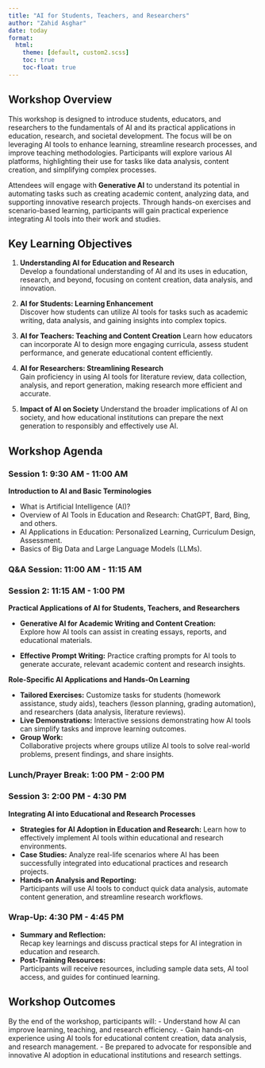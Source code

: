 ---
title: "AI for Students, Teachers, and Researchers"
author: "Zahid Asghar"
date: today
format: 
  html:
    theme: [default, custom2.scss]
    toc: true
    toc-float: true
---

## Workshop Overview

This workshop is designed to introduce students, educators, and researchers to the fundamentals of AI and its practical applications in education, research, and societal development. [The focus will be on leveraging AI tools to enhance learning, streamline research processes, and improve teaching methodologies. Participants will explore various AI platforms, highlighting their use for tasks like data analysis, content creation, and simplifying complex processes.]{.yellow}

Attendees will engage with [**Generative AI**]{.yellow} to understand its potential in automating tasks such as creating academic content, analyzing data, and supporting innovative research projects. [Through hands-on exercises and scenario-based learning, participants will gain practical experience integrating AI tools into their work and studies.]{.yellow}

## [Key Learning Objectives]{.yellow}


1. [**Understanding AI for Education and Research**]{.yellow}  
   Develop a foundational understanding of AI and its uses in education, research, and beyond, focusing on content creation, data analysis, and innovation.

2. [**AI for Students: Learning Enhancement**]{.yellow}  
   Discover how students can utilize AI tools for tasks such as academic writing, data analysis, and gaining insights into complex topics.

3. [**AI for Teachers: Teaching and Content Creation**  ]{.yellow}
   Learn how educators can incorporate AI to design more engaging curricula, assess student performance, and generate educational content efficiently.

4. [**AI for Researchers: Streamlining Research**]{.yellow}  
   Gain proficiency in using AI tools for literature review, data collection, analysis, and report generation, making research more efficient and accurate.

5. [**Impact of AI on Society** ]{.yellow} 
   Understand the broader implications of AI on society, and how educational institutions can prepare the next generation to responsibly and effectively use AI.

## [Workshop Agenda]{.yellow}

### Session 1: 9:30 AM - 11:00 AM
**Introduction to AI and Basic Terminologies**

- What is Artificial Intelligence (AI)?
- Overview of AI Tools in Education and Research: ChatGPT, Bard, Bing, and others.
- AI Applications in Education: Personalized Learning, Curriculum Design, Assessment.
- Basics of Big Data and Large Language Models (LLMs).

### Q&A Session: 11:00 AM - 11:15 AM

### Session 2: 11:15 AM - 1:00 PM 

[**Practical Applications of AI for Students, Teachers, and Researchers**]{.yellow}

- **Generative AI for Academic Writing and Content Creation:**  
   Explore how AI tools can assist in creating essays, reports, and educational materials.
   
- [**Effective Prompt Writing:** ]{.yellow} 
   Practice crafting prompts for AI tools to generate accurate, relevant academic content and research insights.

**Role-Specific AI Applications and Hands-On Learning**

- [**Tailored Exercises:**]{.yellow} Customize tasks for students (homework assistance, study aids), teachers (lesson planning, grading automation), and researchers (data analysis, literature reviews).  
- [**Live Demonstrations:** ]{.yellow} 
   Interactive sessions demonstrating how AI tools can simplify tasks and improve learning outcomes.
- [**Group Work:**]{.yellow}  
   Collaborative projects where groups utilize AI tools to solve real-world problems, present findings, and share insights.

### Lunch/Prayer Break: 1:00 PM - 2:00 PM

### Session 3: 2:00 PM - 4:30 PM
[**Integrating AI into Educational and Research Processes**]{.yellow}

- [**Strategies for AI Adoption in Education and Research:** ]{.yellow} 
   Learn how to effectively implement AI tools within educational and research environments.
- [**Case Studies:** ]{.yellow} 
   Analyze real-life scenarios where AI has been successfully integrated into educational practices and research projects.
- [**Hands-on Analysis and Reporting:**]{.yellow}  
   Participants will use AI tools to conduct quick data analysis, automate content generation, and streamline research workflows.

### Wrap-Up: 4:30 PM - 4:45 PM

- [**Summary and Reflection:**]{.yellow}  
   Recap key learnings and discuss practical steps for AI integration in education and research.
- [**Post-Training Resources:**]{.yellow}  
   Participants will receive resources, including sample data sets, AI tool access, and guides for continued learning.

## [Workshop Outcomes]{.yellow}

By the end of the workshop, participants will: 
- Understand how AI can improve learning, teaching, and research efficiency. 
- Gain hands-on experience using AI tools for educational content creation, data analysis, and research management. 
- Be prepared to advocate for responsible and innovative AI adoption in educational institutions and research settings.
